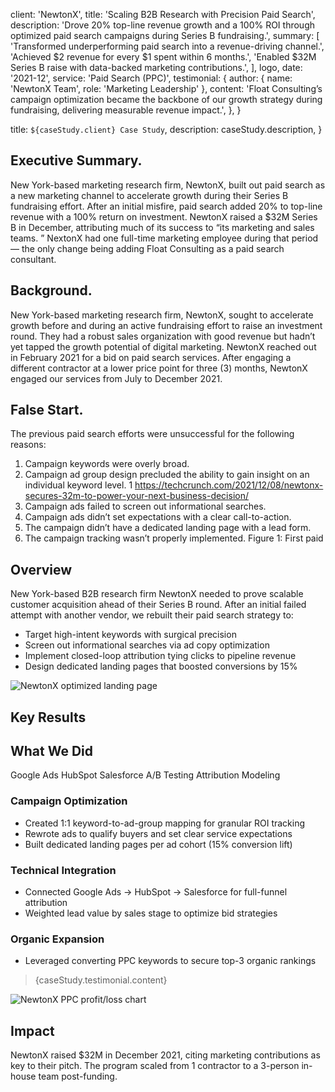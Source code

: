 
  client: 'NewtonX',
  title: 'Scaling B2B Research with Precision Paid Search',
  description:
    'Drove 20% top-line revenue growth and a 100% ROI through optimized paid search campaigns during Series B fundraising.',
  summary: [
    'Transformed underperforming paid search into a revenue-driving channel.',
    'Achieved $2 revenue for every $1 spent within 6 months.',
    'Enabled $32M Series B raise with data-backed marketing contributions.',
  ],
  logo,
  date: '2021-12',
  service: 'Paid Search (PPC)',
  testimonial: {
    author: { name: 'NewtonX Team', role: 'Marketing Leadership' },
    content:
      'Float Consulting’s campaign optimization became the backbone of our growth strategy during fundraising, delivering measurable revenue impact.',
  },
}

  title: `${caseStudy.client} Case Study`,
  description: caseStudy.description,
}

## Executive Summary.

New York-based marketing research firm, NewtonX, built out paid search as
a new marketing channel to accelerate growth during their Series B
fundraising effort. After an initial misfire, paid search added 20% to top-line
revenue with a 100% return on investment. NewtonX raised a $32M Series
B in December, attributing much of its success to “its marketing and sales
teams.
” NextonX had one full-time marketing employee during that period
— the only change being adding Float Consulting as a paid search
consultant.

## Background.

New York-based marketing research firm, NewtonX, sought to accelerate
growth before and during an active fundraising effort to raise an investment
round. They had a robust sales organization with good revenue but hadn’t
yet tapped the growth potential of digital marketing. NewtonX reached out
in February 2021 for a bid on paid search services. After engaging a
different contractor at a lower price point for three (3) months, NewtonX
engaged our services from July to December 2021.

## False Start.

The previous paid search efforts were unsuccessful for the following
reasons:

1. Campaign keywords were overly broad.
2. Campaign ad group design precluded the ability to gain insight on an
   individual keyword level.
   1 https://techcrunch.com/2021/12/08/newtonx-secures-32m-to-power-your-next-business-decision/
3. Campaign ads failed to screen out informational searches.
4. Campaign ads didn’t set expectations with a clear call-to-action.
5. The campaign didn’t have a dedicated landing page with a lead form.
6. The campaign tracking wasn’t properly implemented.
   Figure 1: First paid

## Overview

New York-based B2B research firm NewtonX needed to prove scalable customer acquisition ahead of their Series B round. After an initial failed attempt with another vendor, we rebuilt their paid search strategy to:

- Target high-intent keywords with surgical precision
- Screen out informational searches via ad copy optimization
- Implement closed-loop attribution tying clicks to pipeline revenue
- Design dedicated landing pages that boosted conversions by 15%

<Image src={imageLandingPage} alt="NewtonX optimized landing page" />

## Key Results

<StatList>
  <StatListItem value="20%" label="Revenue growth from PPC" />
  <StatListItem value="100%" label="ROI within 6 months" />
  <StatListItem value="$800" label="Cost per lead (CPL)" />
  <StatListItem value="4-5" label="Sales opportunities/month" />
</StatList>

## What We Did

<TagList>
  <TagListItem>Google Ads</TagListItem>
  <TagListItem>HubSpot</TagListItem>
  <TagListItem>Salesforce</TagListItem>
  <TagListItem>A/B Testing</TagListItem>
  <TagListItem>Attribution Modeling</TagListItem>
</TagList>

### Campaign Optimization

- Created 1:1 keyword-to-ad-group mapping for granular ROI tracking
- Rewrote ads to qualify buyers and set clear service expectations
- Built dedicated landing pages per ad cohort (15% conversion lift)

### Technical Integration

- Connected Google Ads → HubSpot → Salesforce for full-funnel attribution
- Weighted lead value by sales stage to optimize bid strategies

### Organic Expansion

- Leveraged converting PPC keywords to secure top-3 organic rankings

<Blockquote
  author={{
    name: caseStudy.testimonial.author.name,
    role: caseStudy.testimonial.author.role,
  }}
>
  {caseStudy.testimonial.content}
</Blockquote>

<Image src={imageResults} alt="NewtonX PPC profit/loss chart" />

## Impact

NewtonX raised $32M in December 2021, citing marketing contributions as key to their pitch. The program scaled from 1 contractor to a 3-person in-house team post-funding.
